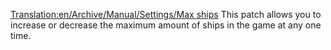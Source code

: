 [[Translation:en/Archive/Manual/Settings/Max ships]]
This patch allows you to increase or decrease the maximum amount of ships in the game at any one time.